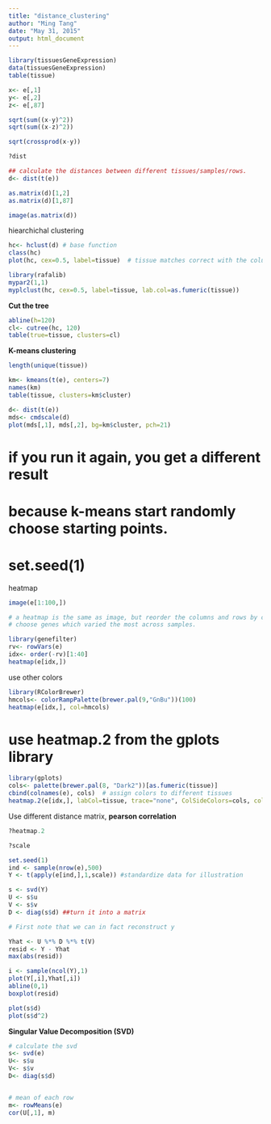 ```yaml
---
title: "distance_clustering"
author: "Ming Tang"
date: "May 31, 2015"
output: html_document
---
```


```r
library(tissuesGeneExpression)
data(tissuesGeneExpression)
table(tissue)

x<- e[,1]
y<- e[,2]
z<- e[,87]

sqrt(sum((x-y)^2))
sqrt(sum((x-z)^2))

sqrt(crossprod(x-y))
```

```r
?dist

## calculate the distances between different tissues/samples/rows.
d<- dist(t(e))

as.matrix(d)[1,2]
as.matrix(d)[1,87]

```


```r

image(as.matrix(d))

```

hiearchichal clustering
```r
hc<- hclust(d) # base function
class(hc)
plot(hc, cex=0.5, label=tissue)  # tissue matches correct with the columns

library(rafalib)
mypar2(1,1)
myplclust(hc, cex=0.5, label=tissue, lab.col=as.fumeric(tissue))
```


**Cut the tree**
```r
abline(h=120)
cl<- cutree(hc, 120)
table(true=tissue, clusters=cl)
```

**K-means clustering**
```r

length(unique(tissue))

km<- kmeans(t(e), centers=7)
names(km)
table(tissue, clusters=km$cluster)
```

```r
d<- dist(t(e))
mds<- cmdscale(d)
plot(mds[,1], mds[,2], bg=km$cluster, pch=21)

```

# if you run it again, you get a different result
# because k-means start randomly choose starting points.
# set.seed(1)


heatmap
```r
image(e[1:100,])

# a heatmap is the same as image, but reorder the columns and rows by clustering algorithums 
# choose genes which varied the most across samples.

library(genefilter)
rv<- rowVars(e)
idx<- order(-rv)[1:40]
heatmap(e[idx,])
```

use other colors
```r
library(RColorBrewer)
hmcols<- colorRampPalette(brewer.pal(9,"GnBu"))(100)
heatmap(e[idx,], col=hmcols)
```


# use heatmap.2 from the gplots library
```r
library(gplots)
cols<- palette(brewer.pal(8, "Dark2"))[as.fumeric(tissue)]
cbind(colnames(e), cols)  # assign colors to different tissues
heatmap.2(e[idx,], labCol=tissue, trace="none", ColSideColors=cols, col=hmcols)
```

Use different distance matrix, **pearson correlation**
```r
?heatmap.2

?scale


````




```r
set.seed(1)
ind <- sample(nrow(e),500)
Y <- t(apply(e[ind,],1,scale)) #standardize data for illustration

s <- svd(Y)
U <- s$u
V <- s$v
D <- diag(s$d) ##turn it into a matrix

# First note that we can in fact reconstruct y

Yhat <- U %*% D %*% t(V)
resid <- Y - Yhat
max(abs(resid))

i <- sample(ncol(Y),1)
plot(Y[,i],Yhat[,i])
abline(0,1)
boxplot(resid)

plot(s$d)
plot(s$d^2)
```

**Singular Value Decomposition (SVD)**
```r
# calculate the svd
s<- svd(e)
U<- s$u
V<- s$v
D<- diag(s$d)


# mean of each row
m<- rowMeans(e)
cor(U[,1], m)
```